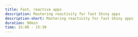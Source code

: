 ```yaml
---
title: Fast, reactive apps
description: Mastering reactivity for fast Shiny apps
description-short: Mastering reactivity for fast Shiny apps
duration: 90min
time: 15:00 - 15:30
---
```

